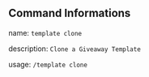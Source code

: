 ## Command Informations
name: ``template clone``

description: ``Clone a Giveaway Template``

usage: ``/template clone``